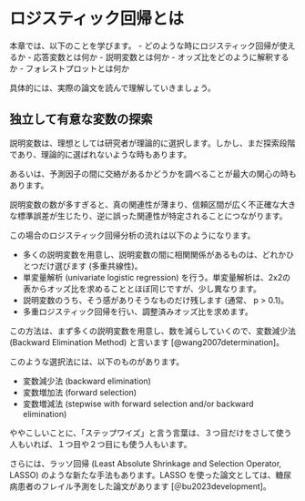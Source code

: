 # ロジスティック回帰とは {#overview}

本章では、以下のことを学びます。
  - どのような時にロジスティック回帰が使えるか
  - 応答変数とは何か
  - 説明変数とは何か
  - オッズ比をどのように解釈するか
  - フォレストプロットとは何か

具体的には、実際の論文を読んで理解していきましょう。

## 独立して有意な変数の探索  {#finding-independent-significant-variables}

説明変数は、理想としては研究者が理論的に選択します。しかし、まだ探索段階であり、理論的に選ばれないような時もあります。

あるいは、予測因子の間に交絡があるかどうかを調べることが最大の関心の時もあります。

説明変数の数が多すぎると、真の関連性が薄まり、信頼区間が広く不正確な大きな標準誤差が生じたり、逆に誤った関連性が特定されることにつながります。

この場合のロジスティック回帰分析の流れは以下のようになります。

* 多くの説明変数を用意し、説明変数の間に相関関係があるものは、どれかひとつだけ選びます (多重共線性)。
* 単変量解析 (univariate logistic regression) を行う。単変量解析は、2x2の表からオッズ比を求めることとほぼ同じですが、少し異なります。
* 説明変数のうち、そう感がありそうなものだけ残します (通常、 p > 0.1)。
* 多重ロジスティック回帰を行い、調整済みオッズ比を求めます。

この方法は、まず多くの説明変数を用意し、数を減らしていくので、変数減少法 (Backward Elimination Method) と言います [@wang2007determination]。

このような選択法には、以下のものがあります。

* 変数減少法 (backward elimination)
* 変数増加法 (forward selection)
* 変数増減法 (stepwise with forward selection and/or backward elimination)

ややこしいことに、「ステップワイズ」と言う言葉は、３つ目だけをさして使う人もいれば、１つ目や２つ目にも使う人もいます。

さらには、ラッソ回帰 (Least Absolute Shrinkage and Selection Operator, LASSO) のような新たな手法もあります。LASSO を使った論文としては、糖尿病患者のフレイル予測をした論文があります [＠bu2023development]。
